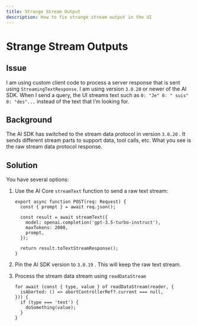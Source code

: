 ```yaml
---
title: Strange Stream Output
description: How to fix strange stream output in the UI
---
```


# Strange Stream Outputs

## Issue

I am using custom client code to process a server response that is sent using `StreamingTextResponse`. I am using version `3.0.20` or newer of the AI SDK. When I send a query, the UI streams text such as `0: "Je" 0: " suis" 0: "des"...` instead of the text that I’m looking for.

## Background

The AI SDK has switched to the stream data protocol in version `3.0.20` . It sends different stream parts to support data, tool calls, etc. What you see is the raw stream data protocol response.

## Solution

You have several options:

1. Use the AI Core `streamText` function to send a raw text stream:

   ```tsx
   export async function POST(req: Request) {
     const { prompt } = await req.json();

     const result = await streamText({
       model: openai.completion('gpt-3.5-turbo-instruct'),
       maxTokens: 2000,
       prompt,
     });

     return result.toTextStreamResponse();
   }
   ```

2. Pin the AI SDK version to `3.0.19` . This will keep the raw text stream.
3. Process the stream data stream using `readDataStream`

   ```tsx
   for await (const { type, value } of readDataStream(reader, {
     isAborted: () => abortControllerRef?.current === null,
   })) {
     if (type === 'text') {
       doSomething(value);
     }
   }
   ```
